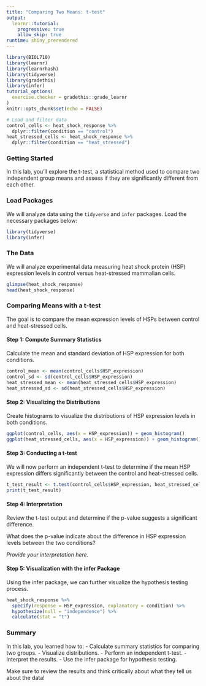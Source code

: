 ```yaml
---
title: "Comparing Two Means: t-test"
output: 
  learnr::tutorial:
    progressive: true
    allow_skip: true
runtime: shiny_prerendered
---
```

```r
library(BIOL710)
library(learnr)
library(learnrhash)
library(tidyverse)
library(gradethis)
library(infer)
tutorial_options(
  exercise.checker = gradethis::grade_learnr
)
knitr::opts_chunk$set(echo = FALSE)

# Load and filter data
control_cells <- heat_shock_response %>%
  dplyr::filter(condition == "control")
heat_stressed_cells <- heat_shock_response %>%
  dplyr::filter(condition == "heat_stressed")
```

### Getting Started

In this lab, you'll explore the t-test, a statistical method used to compare two independent group means and assess if they are significantly different from each other.

### Load Packages

We will analyze data using the `tidyverse` and `infer` packages. Load the necessary packages below:

```r
library(tidyverse)
library(infer)
```

### The Data

We will analyze experimental data measuring heat shock protein (HSP) expression levels in control versus heat-stressed mammalian cells.

```r
glimpse(heat_shock_response)
head(heat_shock_response)
```

### Comparing Means with a t-test

The goal is to compare the mean expression levels of HSPs between control and heat-stressed cells.

#### Step 1: Compute Summary Statistics

Calculate the mean and standard deviation of HSP expression for both conditions.

```r
control_mean <- mean(control_cells$HSP_expression)
control_sd <- sd(control_cells$HSP_expression)
heat_stressed_mean <- mean(heat_stressed_cells$HSP_expression)
heat_stressed_sd <- sd(heat_stressed_cells$HSP_expression)
```

#### Step 2: Visualizing the Distributions

Create histograms to visualize the distributions of HSP expression levels in both conditions.

```r
ggplot(control_cells, aes(x = HSP_expression)) + geom_histogram()
ggplot(heat_stressed_cells, aes(x = HSP_expression)) + geom_histogram()
```

#### Step 3: Conducting a t-test

We will now perform an independent t-test to determine if the mean HSP expression differs significantly between the control and heat-stressed cells.

```r
t_test_result <- t.test(control_cells$HSP_expression, heat_stressed_cells$HSP_expression)
print(t_test_result)
```

#### Step 4: Interpretation

Review the t-test output and determine if the p-value suggests a significant difference.

What does the p-value indicate about the difference in HSP expression levels between the two conditions?

*Provide your interpretation here.*

#### Step 5: Visualization with the infer Package

Using the infer package, we can further visualize the hypothesis testing process.

```r
heat_shock_response %>%
  specify(response = HSP_expression, explanatory = condition) %>%
  hypothesize(null = "independence") %>%
  calculate(stat = "t")
```

### Summary

In this lab, you learned how to:
- Calculate summary statistics for comparing two groups.
- Visualize distributions.
- Perform an independent t-test.
- Interpret the results.
- Use the infer package for hypothesis testing.

Make sure to review the results and think critically about what they tell us about the data!
